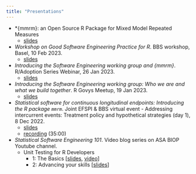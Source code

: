 ```yaml
---
title: "Presentations"
---
```


-   *{mmrm}: an Open Source R Package for Mixed Model Repeated Measures
    - [slides](slides/pharma-rug-mmrm-mar2023.html)
-   *Workshop on Good Software Engineering Practice for R*. BBS workshop, Basel, 10 Feb 2023.
    -   [slides](https://openpharma.github.io/workshop-r-swe/listing.html)
-   *Introducing the Software Engineering working group and {mmrm}*. R/Adoption Series Webinar, 26 Jan 2023.
    -   [slides](slides/r-adoption-jan2023.html)
-   *Introducing the Software Engineering working group: Who we are and what we build together*. R Govys Meetup, 19 Jan 2023.
    -   [slides](slides/r-govys-jan2023.html)
-   *Statistical software for continuous longitudinal endpoints: Introducing the R package `mmrm`*. Joint EFSPI & BBS virtual event - Addressing intercurrent events: Treatment policy and hypothetical strategies (day 1), 8 Dec 2022.
    -   [slides](slides/bbs-efspi-mmrm-dec2022.html)
    -   [recording](https://streamingmedia.roche.com/media/t/1_toj7v6bn) (35:00)
-   *Statistical Software Engineering 101*. Video blog series on ASA BIOP Youtube channel.
    -   Unit Testing for R Developers
        -   1: The Basics \[[slides](slides/unit_testing_basic.html), [video](https://www.youtube.com/watch?v=mfLXiP4A9CA)\]
        -   2: Advancing your skills \[[slides](slides/unit_testing_advanced.html)\]
